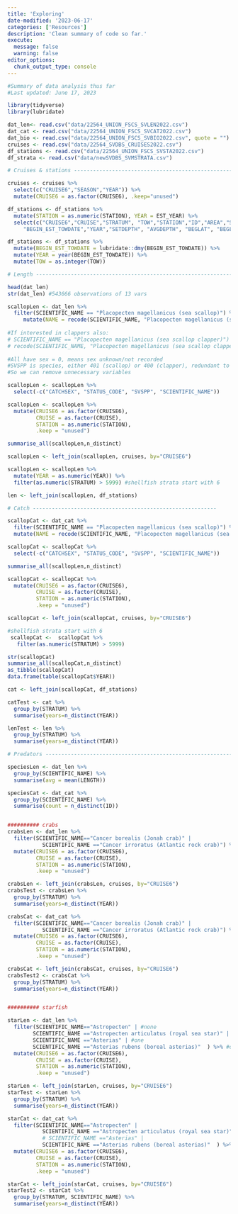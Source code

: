 ```yaml
---
title: 'Exploring'
date-modified: '2023-06-17'
categories: ['Resources']
description: 'Clean summary of code so far.'
execute: 
  message: false
  warning: false
editor_options: 
  chunk_output_type: console
---
```



```r
#Summary of data analysis thus far
#Last updated: June 17, 2023

library(tidyverse)
library(lubridate)

dat_len<- read.csv("data/22564_UNION_FSCS_SVLEN2022.csv")
dat_cat <- read.csv("data/22564_UNION_FSCS_SVCAT2022.csv")
dat_bio <- read.csv("data/22564_UNION_FSCS_SVBIO2022.csv", quote = "")
cruises <- read.csv("data/22564_SVDBS_CRUISES2022.csv")
df_stations <- read.csv("data/22564_UNION_FSCS_SVSTA2022.csv")
df_strata <- read.csv("data/newSVDBS_SVMSTRATA.csv")

# Cruises & stations ---------------------------------------------------- 

cruises <- cruises %>%
  select(c("CRUISE6","SEASON","YEAR")) %>%
  mutate(CRUISE6 = as.factor(CRUISE6), .keep="unused")

df_stations <- df_stations %>% 
  mutate(STATION = as.numeric(STATION), YEAR = EST_YEAR) %>% 
  select(c("CRUISE6","CRUISE","STRATUM", "TOW","STATION","ID","AREA","SVVESSEL","SVGEAR",
     "BEGIN_EST_TOWDATE","YEAR","SETDEPTH", "AVGDEPTH", "BEGLAT", "BEGLON"))

df_stations <- df_stations %>% 
  mutate(BEGIN_EST_TOWDATE = lubridate::dmy(BEGIN_EST_TOWDATE)) %>% 
  mutate(YEAR = year(BEGIN_EST_TOWDATE)) %>% 
  mutate(TOW = as.integer(TOW))

# Length ------------------------------------------------------------------

head(dat_len)
str(dat_len) #543666 observations of 13 vars

scallopLen <- dat_len %>%
  filter(SCIENTIFIC_NAME == "Placopecten magellanicus (sea scallop)") %>% 
     mutate(NAME = recode(SCIENTIFIC_NAME, "Placopecten magellanicus (sea scallop)" = "scallop")) #shorten for readability
                           
#If interested in clappers also:
# SCIENTIFIC_NAME == "Placopecten magellanicus (sea scallop clapper)") %>%  #filter to only scallops
# recode(SCIENTIFIC_NAME, "Placopecten magellanicus (sea scallop clapper)" = "clapper")
      
#All have sex = 0, means sex unknown/not recorded
#SVSPP is species, either 401 (scallop) or 400 (clapper), redundant to name column
#So we can remove unnecessary variables

scallopLen <- scallopLen %>% 
  select(-c("CATCHSEX", "STATUS_CODE", "SVSPP", "SCIENTIFIC_NAME"))

scallopLen <- scallopLen %>%
  mutate(CRUISE6 = as.factor(CRUISE6),
         CRUISE = as.factor(CRUISE),
         STATION = as.numeric(STATION),
         .keep = "unused")

summarise_all(scallopLen,n_distinct)

scallopLen <- left_join(scallopLen, cruises, by="CRUISE6")

scallopLen <- scallopLen %>%
  mutate(YEAR = as.numeric(YEAR)) %>%
  filter(as.numeric(STRATUM) > 5999) #shellfish strata start with 6

len <- left_join(scallopLen, df_stations)

# Catch ----------------------------------------------------------

scallopCat <- dat_cat %>%
  filter(SCIENTIFIC_NAME == "Placopecten magellanicus (sea scallop)") %>% 
  mutate(NAME = recode(SCIENTIFIC_NAME, "Placopecten magellanicus (sea scallop)" = "scallop"))

scallopCat <- scallopCat %>% 
  select(-c("CATCHSEX", "STATUS_CODE", "SVSPP", "SCIENTIFIC_NAME"))

summarise_all(scallopLen,n_distinct)

scallopCat <- scallopCat %>%
  mutate(CRUISE6 = as.factor(CRUISE6),
         CRUISE = as.factor(CRUISE),
         STATION = as.numeric(STATION),
         .keep = "unused")

scallopCat <- left_join(scallopCat, cruises, by="CRUISE6")

#shellfish strata start with 6
 scallopCat <-  scallopCat %>%
   filter(as.numeric(STRATUM) > 5999)

str(scallopCat)
summarise_all(scallopCat,n_distinct)
as_tibble(scallopCat)
data.frame(table(scallopCat$YEAR))

cat <- left_join(scallopCat, df_stations)

catTest <- cat %>% 
  group_by(STRATUM) %>% 
  summarise(years=n_distinct(YEAR))

lenTest <- len %>% 
  group_by(STRATUM) %>% 
  summarise(years=n_distinct(YEAR))

# Predators ---------------------------------------------------------------

speciesLen <- dat_len %>% 
  group_by(SCIENTIFIC_NAME) %>% 
  summarise(avg = mean(LENGTH))

speciesCat <- dat_cat %>% 
  group_by(SCIENTIFIC_NAME) %>% 
  summarise(count = n_distinct(ID))


########## crabs
crabsLen <- dat_len %>% 
  filter(SCIENTIFIC_NAME=="Cancer borealis (Jonah crab)" | 
           SCIENTIFIC_NAME =="Cancer irroratus (Atlantic rock crab)") %>%
  mutate(CRUISE6 = as.factor(CRUISE6),
         CRUISE = as.factor(CRUISE),
         STATION = as.numeric(STATION),
         .keep = "unused")

crabsLen <- left_join(crabsLen, cruises, by="CRUISE6")
crabsTest <- crabsLen %>% 
  group_by(STRATUM) %>% 
  summarise(years=n_distinct(YEAR))

crabsCat <- dat_cat %>% 
  filter(SCIENTIFIC_NAME=="Cancer borealis (Jonah crab)" | 
           SCIENTIFIC_NAME =="Cancer irroratus (Atlantic rock crab)") %>%
  mutate(CRUISE6 = as.factor(CRUISE6),
         CRUISE = as.factor(CRUISE),
         STATION = as.numeric(STATION),
         .keep = "unused")

crabsCat <- left_join(crabsCat, cruises, by="CRUISE6")
crabsTest2 <- crabsCat %>% 
  group_by(STRATUM) %>% 
  summarise(years=n_distinct(YEAR))


########## starfish

starLen <- dat_len %>% 
  filter(SCIENTIFIC_NAME=="Astropecten" | #none
        SCIENTIFIC_NAME =="Astropecten articulatus (royal sea star)" | #none
        SCIENTIFIC_NAME =="Asterias" | #one
        SCIENTIFIC_NAME =="Asterias rubens (boreal asterias)"  ) %>% #one
  mutate(CRUISE6 = as.factor(CRUISE6),
         CRUISE = as.factor(CRUISE),
         STATION = as.numeric(STATION),
         .keep = "unused")

starLen <- left_join(starLen, cruises, by="CRUISE6")
starTest <- starLen %>% 
  group_by(STRATUM) %>% 
  summarise(years=n_distinct(YEAR))

starCat <- dat_cat %>% 
  filter(SCIENTIFIC_NAME=="Astropecten" |
           SCIENTIFIC_NAME =="Astropecten articulatus (royal sea star)" |
           # SCIENTIFIC_NAME =="Asterias" |
           SCIENTIFIC_NAME =="Asterias rubens (boreal asterias)"  ) %>%
  mutate(CRUISE6 = as.factor(CRUISE6),
         CRUISE = as.factor(CRUISE),
         STATION = as.numeric(STATION),
         .keep = "unused")

starCat <- left_join(starCat, cruises, by="CRUISE6")
starTest2 <- starCat %>% 
  group_by(STRATUM, SCIENTIFIC_NAME) %>% 
  summarise(years=n_distinct(YEAR))

```

